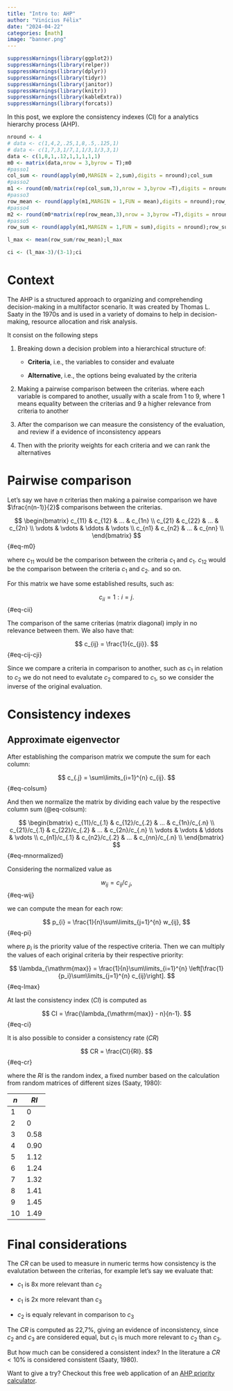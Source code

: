 ```yaml
---
title: "Intro to: AHP"
author: "Vinícius Félix"
date: "2024-04-22"
categories: [math]
image: "banner.png"
---
```


```r
suppressWarnings(library(ggplot2))
suppressWarnings(library(relper))
suppressWarnings(library(dplyr))
suppressWarnings(library(tidyr))
suppressWarnings(library(janitor))
suppressWarnings(library(knitr))
suppressWarnings(library(kableExtra))
suppressWarnings(library(forcats))
```

In this post, we explore the consistency indexes (CI) for a analytics hierarchy process (AHP).

```r
nround <- 4
# data <- c(1,4,2,.25,1,8,.5,.125,1)
# data <- c(1,7,3,1/7,1,1/3,1/3,3,1)
data <- c(1,8,1,.12,1,1,1,1,1)
m0 <- matrix(data,nrow = 3,byrow = T);m0
#passo1
col_sum <- round(apply(m0,MARGIN = 2,sum),digits = nround);col_sum
#passo2
m1 <- round(m0/matrix(rep(col_sum,3),nrow = 3,byrow =T),digits = nround);m1
#passo3
row_mean <- round(apply(m1,MARGIN = 1,FUN = mean),digits = nround);row_mean
#passo4
m2 <- round(m0*matrix(rep(row_mean,3),nrow = 3,byrow =T),digits = nround);m2
#passo5
row_sum <- round(apply(m1,MARGIN = 1,FUN = sum),digits = nround);row_sum

l_max <- mean(row_sum/row_mean);l_max

ci <- (l_max-3)/(3-1);ci


```

# Context

The AHP is a structured approach to organizing and comprehending decision-making in a multifactor scenario. It was created by Thomas L. Saaty in the 1970s and is used in a variety of domains to help in decision-making, resource allocation and risk analysis.

It consist on the following steps

1.  Breaking down a decision problem into a hierarchical structure of:

    -   **Criteria**, i.e., the variables to consider and evaluate

    -   **Alternative**, i.e., the options being evaluated by the criteria

2.  Making a pairwise comparison between the criterias. where each variable is compared to another, usually with a scale from 1 to 9, where 1 means equality between the criterias and 9 a higher relevance from criteria to another

3.  After the comparison we can measure the consistency of the evaluation, and review if a evidence of inconsistency appears

4.  Then with the priority weights for each criteria and we can rank the alternatives

# Pairwise comparison

Let's say we have $n$ criterias then making a pairwise comparison we have $\frac{n(n-1)}{2}$ comparisons between the criterias.

$$
\begin{bmatrix}
c_{11} & c_{12} & ... & c_{1n} \\
c_{21} & c_{22} & ... & c_{2n} \\ 
\vdots & \vdots & \ddots & \vdots \\
c_{n1} & c_{n2} & ... & c_{nn} \\ 
\end{bmatrix}
$$ {#eq-m0}

where $c_{11}$ would be the comparison between the criteria $c_1$ and $c_1$. $c_{12}$ would be the comparison between the criteria $c_1$ and $c_2$. and so on.

For this matrix we have some established results, such as:

$$
c_{ii} = 1: i = j.
$$ {#eq-cii}

The comparison of the same criterias (matrix diagonal) imply in no relevance between them. We also have that:

$$
c_{ij} = \frac{1}{c_{ji}}.
$$ {#eq-cij-cji}

Since we compare a criteria in comparison to another, such as $c_1$ in relation to $c_2$ we do not need to evalutate $c_2$ compared to $c_1$, so we consider the inverse of the original evaluation.

# Consistency indexes

## Approximate eigenvector

After establishing the comparison matrix we compute the sum for each column:

$$
c_{.j} = \sum\limits_{i=1}^{n} c_{ij}.
$$ {#eq-colsum}

And then we normalize the matrix by dividing each value by the respective column sum (@eq-colsum):

$$
\begin{bmatrix}
c_{11}/c_{.1} & c_{12}/c_{.2} & ... & c_{1n}/c_{.n} \\
c_{21}/c_{.1} & c_{22}/c_{.2} & ... & c_{2n}/c_{.n} \\ 
\vdots & \vdots & \ddots & \vdots \\
c_{n1}/c_{.1} & c_{n2}/c_{.2} & ... & c_{nn}/c_{.n} \\ 
\end{bmatrix}
$$ {#eq-mnormalized}

Considering the normalized value as

$$w_{ij} = c_{ij}/c_{.j},$$ {#eq-wij}

we can compute the mean for each row:

$$
p_{i} = \frac{1}{n}\sum\limits_{j=1}^{n} w_{ij},
$$ {#eq-pi}

where $p_i$ is the priority value of the respective criteria. Then we can multiply the values of each original criteria by their respective priority:

$$
\lambda_{\mathrm{max}} = \frac{1}{n}\sum\limits_{i=1}^{n} \left[\frac{1}{p_i}\sum\limits_{j=1}^{n} c_{ij}\right].
$$ {#eq-lmax}

At last the consistency index ($CI$) is computed as

$$
CI = \frac{\lambda_{\mathrm{max}} - n}{n-1}.
$$ {#eq-ci}

It is also possible to consider a consistency rate ($CR$)

$$
CR = \frac{CI}{RI}.
$$ {#eq-cr}

where the $RI$ is the random index, a fixed number based on the calculation from random matrices of different sizes (Saaty, 1980):

| $n$ | $RI$ |
|-----|------|
| 1   | 0    |
| 2   | 0    |
| 3   | 0.58 |
| 4   | 0.90 |
| 5   | 1.12 |
| 6   | 1.24 |
| 7   | 1.32 |
| 8   | 1.41 |
| 9   | 1.45 |
| 10  | 1.49 |

# Final considerations

The $CR$ can be used to measure in numeric terms how consistency is the evalutation between the criterias, for example let's say we evaluate that:

-   $c_1$ is 8x more relevant than $c_2$

-   $c_1$ is 2x more relevant than $c_3$

-   $c_2$ is equaly relevant in comparison to $c_3$

The $CR$ is computed as 22,7%, giving an evidence of inconsistency, since $c_2$ and $c_3$ are considered equal, but $c_1$ is much more relevant to $c_2$ than $c_3$.

But how much can be considered a consistent index? In the literature a $CR < 10\%$ is considered consistent (Saaty, 1980).

Want to give a try? Checkout this free web application of an [AHP priority calculator](https://bpmsg.com/ahp/ahp-calc.php).
